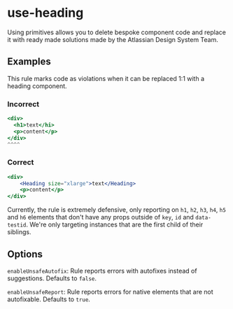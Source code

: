 # use-heading

Using primitives allows you to delete bespoke component code and replace it with ready made
solutions made by the Atlassian Design System Team.

## Examples

This rule marks code as violations when it can be replaced 1:1 with a heading component.

### Incorrect

```jsx
<div>
  <h1>text</hi>
  <p>content</p>
</div>
^^^^
```

### Correct

```jsx
<div>
	<Heading size="xlarge">text</Heading>
	<p>content</p>
</div>
```

Currently, the rule is extremely defensive, only reporting on `h1`, `h2`, `h3`, `h4`, `h5` and `h6`
elements that don't have any props outside of `key`, `id` and `data-testid`. We're only targeting
instances that are the first child of their siblings.

## Options

`enableUnsafeAutofix`: Rule reports errors with autofixes instead of suggestions. Defaults to
`false`.

`enableUnsafeReport`: Rule reports errors for native elements that are not autofixable. Defaults to
`true`.
